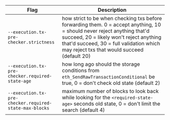 <section class='small-table'>

| Flag                                                   | Description                                                                                                                                                                                                                                                   |
| ------------------------------------------------------ | ------------------------------------------------------------------------------------------------------------------------------------------------------------------------------------------------------------------------------------------------------------- |
| `--execution.tx-pre-checker.strictness`                | how strict to be when checking txs before forwarding them. 0 = accept anything, 10 = should never reject anything that'd succeed, 20 = likely won't reject anything that'd succeed, 30 = full validation which may reject txs that would succeed (default 20) |
| `--execution.tx-pre-checker.required-state-age`        | how long ago should the storage conditions from `eth_SendRawTransactionConditional` be true, 0 = don't check old state (default 2)                                                                                                                            |
| `--execution.tx-pre-checker.required-state-max-blocks` | maximum number of blocks to look back while looking for the `<required-state-age>` seconds old state, 0 = don't limit the search (default 4)                                                                                                                  |

</section>
